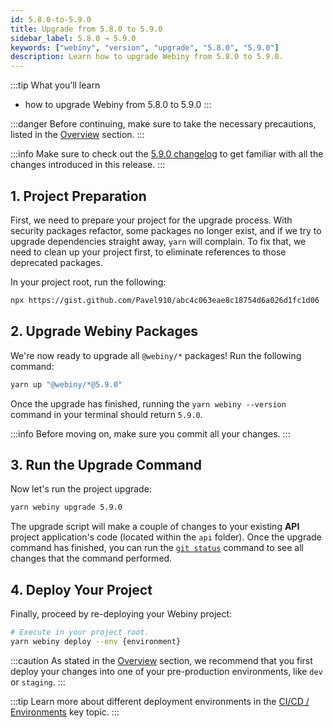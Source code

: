 ```yaml
---
id: 5.8.0-to-5.9.0
title: Upgrade from 5.8.0 to 5.9.0
sidebar_label: 5.8.0 → 5.9.0
keywords: ["webiny", "version", "upgrade", "5.8.0", "5.9.0"]
description: Learn how to upgrade Webiny from 5.8.0 to 5.9.0.
---
```


:::tip What you’ll learn

- how to upgrade Webiny from 5.8.0 to 5.9.0
  :::

:::danger
Before continuing, make sure to take the necessary precautions, listed in the [Overview](/docs/how-to-guides/upgrade-webiny/overview#-precaution-measures) section.
:::

:::info
Make sure to check out the [5.9.0 changelog](/docs/changelog/5.9.0) to get familiar with all the changes introduced in this release.
:::

## 1. Project Preparation

First, we need to prepare your project for the upgrade process. With security packages refactor, some packages no longer exist, and if we try to upgrade dependencies straight away, `yarn` will complain. To fix that, we need to clean up your project first, to eliminate references to those deprecated packages.

In your project root, run the following:

```bash
npx https://gist.github.com/Pavel910/abc4c063eae8c18754d6a026d1fc1d06
```

## 2. Upgrade Webiny Packages

We're now ready to upgrade all `@webiny/*` packages! Run the following command:

```bash
yarn up "@webiny/*@5.9.0"
```

Once the upgrade has finished, running the `yarn webiny --version` command in your terminal should return `5.9.0`.

:::info
Before moving on, make sure you commit all your changes.
:::

## 3. Run the Upgrade Command

Now let's run the project upgrade:

```bash
yarn webiny upgrade 5.9.0
```

The upgrade script will make a couple of changes to your existing **API** project application's code (located within the `api` folder). Once the upgrade command has finished, you can run the [`git status`](https://git-scm.com/docs/git-status) command to see all changes that the command performed.

## 4. Deploy Your Project

Finally, proceed by re-deploying your Webiny project:

```bash
# Execute in your project root.
yarn webiny deploy --env {environment}
```

:::caution
As stated in the [Overview](/docs/how-to-guides/upgrade-webiny/overview#pre-production-environments-first) section, we recommend that you first deploy your changes into one of your pre-production environments, like `dev` or `staging`.
:::

:::tip
Learn more about different deployment environments in the [CI/CD / Environments](/docs/key-topics/ci-cd/environments) key topic.
:::
